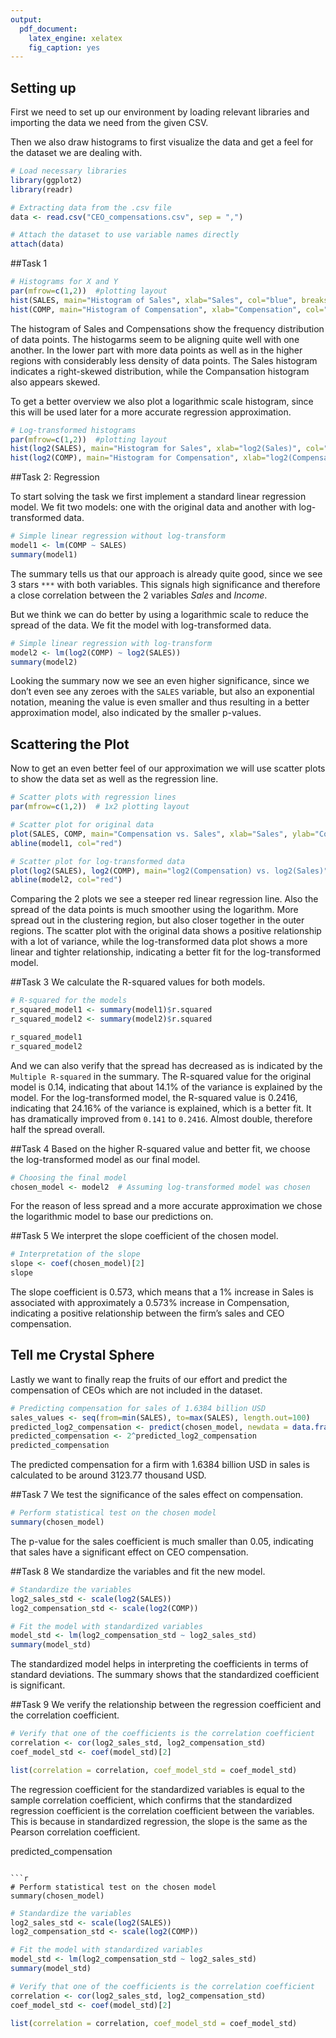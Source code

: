 ---
output:
  pdf_document:
    latex_engine: xelatex
    fig_caption: yes
---

\thispagestyle{empty}

\begin{center}
  \vspace*{2cm}
  \Huge\textbf{Case Study 4} \\[0.5cm]
  \Large\textbf{Linear Regression of CEO Compensations on the Firm’s Sales} \\[1cm]
  \large
  \begin{tabular}{c}
    Benjamin Maixner \\
    Chirill Glitos \\
    Franziska Kirschner \\
    Said Rizvanov \\
  \end{tabular}
  \vfill
  \normalsize
  \textbf{Date}: `r format(Sys.Date(), "%B %d, %Y")`
\end{center}

\newpage

## Setting up

First we need to set up our environment by loading relevant libraries and importing the 
data we need from the given CSV.

Then we also draw histograms to first visualize the data and get a feel for the 
dataset we are dealing with.

```{r setup, include=TRUE}
# Load necessary libraries
library(ggplot2)
library(readr)

# Extracting data from the .csv file
data <- read.csv("CEO_compensations.csv", sep = ",")

# Attach the dataset to use variable names directly
attach(data)
```

##Task 1
```{r}
# Histograms for X and Y
par(mfrow=c(1,2))  #plotting layout
hist(SALES, main="Histogram of Sales", xlab="Sales", col="blue", breaks=50)
hist(COMP, main="Histogram of Compensation", xlab="Compensation", col="green", breaks=50)
```

The histogram of Sales and Compensations show the frequency distribution of data
points.
The histogarms seem to be aligning quite well with one another. In the lower part with more data points as
well as in the higher regions with considerably less density of data points. The Sales histogram indicates a right-skewed distribution, while the Compansation histogram also appears skewed.

To get a better overview we also plot a logarithmic scale histogram, since this will be used later for a more 
accurate regression approximation.

```{r}
# Log-transformed histograms
par(mfrow=c(1,2))  #plotting layout
hist(log2(SALES), main="Histogram for Sales", xlab="log2(Sales)", col="blue", breaks=50)
hist(log2(COMP), main="Histogram for Compensation", xlab="log2(Compensation)", col="green", breaks=50)
```

##Task 2: Regression

To start solving the task we first implement a standard linear regression model.
We fit two models: one with the original data and another with log-transformed data.

```{r}
# Simple linear regression without log-transform
model1 <- lm(COMP ~ SALES)
summary(model1)
```

The summary tells us that our approach is already quite good, since we see 3 stars `***` with both
variables. This signals high significance and therefore a close correlation between the 2 variables
*Sales* and *Income*.

But we think we can do better by using a logarithmic scale to reduce the spread of the data.
We fit the model with log-transformed data.

```{r}
# Simple linear regression with log-transform
model2 <- lm(log2(COMP) ~ log2(SALES))
summary(model2)
```

Looking the summary now we see an even higher significance, since we don't even see any zeroes 
with the `SALES` variable, but also an exponential notation, meaning the value is even smaller
and thus resulting in a better approximation model, also indicated by the smaller p-values.

## Scattering the Plot

Now to get an even better feel of our approximation we will use scatter plots to show the data set 
as well as the regression line.

```{r}
# Scatter plots with regression lines
par(mfrow=c(1,2))  # 1x2 plotting layout

# Scatter plot for original data
plot(SALES, COMP, main="Compensation vs. Sales", xlab="Sales", ylab="Compensation")
abline(model1, col="red")

# Scatter plot for log-transformed data
plot(log2(SALES), log2(COMP), main="log2(Compensation) vs. log2(Sales)", xlab="log2(Sales)", ylab="log2(Compensation)")
abline(model2, col="red")
```

Comparing the 2 plots we see a steeper red linear regression line. Also the spread of the data points
is much smoother using the logarithm. More spread out in the clustering region, but also closer together in the outer
regions. The scatter plot with the original data shows a positive relationship with a lot of variance, while the log-transformed data plot shows a more linear and tighter relationship, indicating a better fit for the log-transformed model.

##Task 3
We calculate the R-squared values for both models.

```{r}
# R-squared for the models
r_squared_model1 <- summary(model1)$r.squared
r_squared_model2 <- summary(model2)$r.squared

r_squared_model1
r_squared_model2
```

And we can also verify that the spread has decreased as is indicated by the `Multiple R-squared` in the summary. The R-squared value for the original model is 0.14, indicating that about 14.1% of the variance is explained by the model. For the log-transformed model, the R-squared value is 0.2416, indicating that 24.16% of the variance is explained, which is a better fit.
It has dramatically improved from `0.141` to `0.2416`. Almost double, therefore half the spread overall.

##Task 4
Based on the higher R-squared value and better fit, we choose the log-transformed model as our final model.
```{r}
# Choosing the final model
chosen_model <- model2  # Assuming log-transformed model was chosen
```
For the reason of less spread and a more accurate approximation we chose the logarithmic model 
to base our predictions on.

##Task 5
We interpret the slope coefficient of the chosen model.
```{r}
# Interpretation of the slope
slope <- coef(chosen_model)[2]
slope
```
The slope coefficient is 0.573, which means that a 1% increase in Sales is associated with approximately a 0.573% increase in Compensation, indicating a positive relationship between the firm’s sales and CEO compensation.

## Tell me Crystal Sphere

Lastly we want to finally reap the fruits of our effort and predict the compensation
of CEOs which are not included in the dataset. 

```{r}
# Predicting compensation for sales of 1.6384 billion USD
sales_values <- seq(from=min(SALES), to=max(SALES), length.out=100)
predicted_log2_compensation <- predict(chosen_model, newdata = data.frame(log2.SALES. = log2(sales_values)))
predicted_compensation <- 2^predicted_log2_compensation
predicted_compensation
```
The predicted compensation for a firm with 1.6384 billion USD in sales is calculated to be around 3123.77 thousand USD.

##Task 7
We test the significance of the sales effect on compensation.
```{r}
# Perform statistical test on the chosen model
summary(chosen_model)
```
The p-value for the sales coefficient is much smaller than 0.05, indicating that sales have a significant effect on CEO compensation.

##Task 8
We standardize the variables and fit the new model.
```{r}
# Standardize the variables
log2_sales_std <- scale(log2(SALES))
log2_compensation_std <- scale(log2(COMP))

# Fit the model with standardized variables
model_std <- lm(log2_compensation_std ~ log2_sales_std)
summary(model_std)
```
The standardized model helps in interpreting the coefficients in terms of standard deviations. The summary shows that the standardized coefficient is significant.

##Task 9
We verify the relationship between the regression coefficient and the correlation coefficient.
```{r}
# Verify that one of the coefficients is the correlation coefficient
correlation <- cor(log2_sales_std, log2_compensation_std)
coef_model_std <- coef(model_std)[2]

list(correlation = correlation, coef_model_std = coef_model_std)
```
The regression coefficient for the standardized variables is equal to the sample correlation coefficient, which confirms that the standardized regression coefficient is the correlation coefficient between the variables. This is because in standardized regression, the slope is the same as the Pearson correlation coefficient.

predicted_compensation
```

```{r}
# Perform statistical test on the chosen model
summary(chosen_model)
```


```{r}
# Standardize the variables
log2_sales_std <- scale(log2(SALES))
log2_compensation_std <- scale(log2(COMP))

# Fit the model with standardized variables
model_std <- lm(log2_compensation_std ~ log2_sales_std)
summary(model_std)
```


```{r}
# Verify that one of the coefficients is the correlation coefficient
correlation <- cor(log2_sales_std, log2_compensation_std)
coef_model_std <- coef(model_std)[2]

list(correlation = correlation, coef_model_std = coef_model_std)
```

